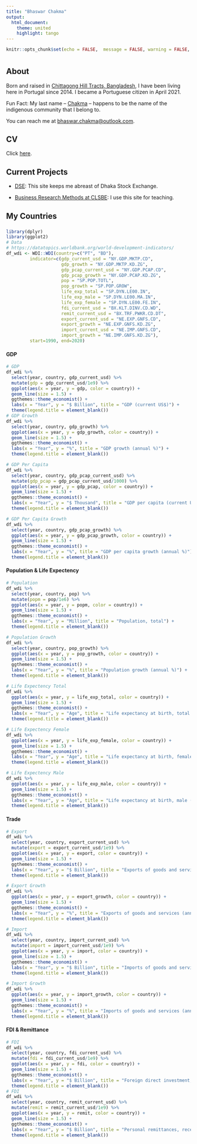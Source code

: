 ```yaml
---
title: "Bhaswar Chakma"
output:
  html_document:
    theme: united
    highlight: tango
---
```


```r
knitr::opts_chunk$set(echo = FALSE,  message = FALSE, warning = FALSE, fig.width = 10)
```
<script>
   $(document).ready(function() {
     $head = $('#header');
     $head.prepend('<img src=\"pic.jpg\" style=\"float: right;width: 100px;\"/>')
   });
</script>

# {.tabset}

## About

Born and raised in [Chittagong Hill Tracts, Bangladesh](https://en.wikipedia.org/wiki/Chittagong_Hill_Tracts), I have been living here in Portugal since 2014. I became a Portuguese citizen in April 2021.
 
Fun Fact: My last name -- [Chakma](https://en.wikipedia.org/wiki/Chakma_people) -- happens to be the name of the indigenous  community that I belong to.

You can reach me at <bhaswar.chakma@outlook.com>.



## CV

Click [here](https://www.dropbox.com/s/d58j65cxk4d9u22/CV-Bhaswar-Chakma.pdf?dl=0).

## Current Projects

- [DSE](https://bhaswar-chakma.github.io/dse/): This site keeps me abreast of Dhaka Stock Exchange.

- [Business Research Methods at CLSBE](https://brmlab2021.netlify.app): I use this site for teaching.


## My Countries

### {.tabset}

```r
library(dplyr)
library(ggplot2)
# Data
# https://datatopics.worldbank.org/world-development-indicators/
df_wdi <- WDI::WDI(country=c("PT", "BD"),
         indicator=c(gdp_current_usd = "NY.GDP.MKTP.CD",
                     gdp_growth = "NY.GDP.MKTP.KD.ZG",
                     gdp_pcap_current_usd = "NY.GDP.PCAP.CD",
                     gdp_pcap_growth = "NY.GDP.PCAP.KD.ZG",
                     pop = "SP.POP.TOTL",
                     pop_growth = "SP.POP.GROW",
                     life_exp_total = "SP.DYN.LE00.IN",
                     life_exp_male = "SP.DYN.LE00.MA.IN",
                     life_exp_female = "SP.DYN.LE00.FE.IN",
                     fdi_current_usd = "BX.KLT.DINV.CD.WD",
                     remit_current_usd = "BX.TRF.PWKR.CD.DT",
                     export_current_usd = "NE.EXP.GNFS.CD",
                     export_growth = "NE.EXP.GNFS.KD.ZG",
                     import_current_usd = "NE.IMP.GNFS.CD",
                     import_growth = "NE.IMP.GNFS.KD.ZG"),
         start=1990, end=2020)
```

#### GDP
```r

# GDP
df_wdi %>% 
  select(year, country, gdp_current_usd) %>% 
  mutate(gdp = gdp_current_usd/1e9) %>%
  ggplot(aes(x = year, y = gdp, color = country)) +
  geom_line(size = 1.5) +
  ggthemes::theme_economist() +
  labs(x = "Year", y = "$ Billion", title = "GDP (current US$)") +
  theme(legend.title = element_blank())
# GDP Growth
df_wdi %>% 
  select(year, country, gdp_growth) %>% 
  ggplot(aes(x = year, y = gdp_growth, color = country)) +
  geom_line(size = 1.5) +
  ggthemes::theme_economist() +
  labs(x = "Year", y = "%", title = "GDP growth (annual %)") +
  theme(legend.title = element_blank())

# GDP Per Capita 
df_wdi %>% 
  select(year, country, gdp_pcap_current_usd) %>% 
  mutate(gdp_pcap = gdp_pcap_current_usd/1000) %>%
  ggplot(aes(x = year, y = gdp_pcap, color = country)) +
  geom_line(size = 1.5) +
  ggthemes::theme_economist() +
  labs(x = "Year", y = "$ Thousand", title = "GDP per capita (current US$)") +
  theme(legend.title = element_blank())

# GDP Per Capita Growth
df_wdi %>% 
  select(year, country, gdp_pcap_growth) %>% 
  ggplot(aes(x = year, y = gdp_pcap_growth, color = country)) +
  geom_line(size = 1.5) +
  ggthemes::theme_economist() +
  labs(x = "Year", y = "%", title = "GDP per capita growth (annual %)") +
  theme(legend.title = element_blank())

```

#### Population & Life Expectency
```r
# Population
df_wdi %>% 
  select(year, country, pop) %>% 
  mutate(popm = pop/1e6) %>%
  ggplot(aes(x = year, y = popm, color = country)) +
  geom_line(size = 1.5) +
  ggthemes::theme_economist() +
  labs(x = "Year", y = "Million", title = "Population, total") +
  theme(legend.title = element_blank())

# Population Growth
df_wdi %>% 
  select(year, country, pop_growth) %>% 
  ggplot(aes(x = year, y = pop_growth, color = country)) +
  geom_line(size = 1.5) +
  ggthemes::theme_economist() +
  labs(x = "Year", y = "%", title = "Population growth (annual %)") +
  theme(legend.title = element_blank())

# Life Expectency Total
df_wdi %>% 
  ggplot(aes(x = year, y = life_exp_total, color = country)) +
  geom_line(size = 1.5) +
  ggthemes::theme_economist() +
  labs(x = "Year", y = "Age", title = "Life expectancy at birth, total (years)") +
  theme(legend.title = element_blank())

# Life Expectency Female
df_wdi %>% 
  ggplot(aes(x = year, y = life_exp_female, color = country)) +
  geom_line(size = 1.5) +
  ggthemes::theme_economist() +
  labs(x = "Year", y = "Age", title = "Life expectancy at birth, female (years)") +
  theme(legend.title = element_blank())

# Life Expectency Male
df_wdi %>% 
  ggplot(aes(x = year, y = life_exp_male, color = country)) +
  geom_line(size = 1.5) +
  ggthemes::theme_economist() +
  labs(x = "Year", y = "Age", title = "Life expectancy at birth, male (years)") +
  theme(legend.title = element_blank())
```

#### Trade

```r
# Export 
df_wdi %>% 
  select(year, country, export_current_usd) %>% 
  mutate(export = export_current_usd/1e9) %>%
  ggplot(aes(x = year, y = export, color = country)) +
  geom_line(size = 1.5) +
  ggthemes::theme_economist() +
  labs(x = "Year", y = "$ Billion", title = "Exports of goods and services (current US$)") +
  theme(legend.title = element_blank())

# Export Growth
df_wdi %>% 
  ggplot(aes(x = year, y = export_growth, color = country)) +
  geom_line(size = 1.5) +
  ggthemes::theme_economist() +
  labs(x = "Year", y = "%", title = "Exports of goods and services (annual % growth)") +
  theme(legend.title = element_blank())

# Import 
df_wdi %>% 
  select(year, country, import_current_usd) %>% 
  mutate(import = import_current_usd/1e9) %>%
  ggplot(aes(x = year, y = import, color = country)) +
  geom_line(size = 1.5) +
  ggthemes::theme_economist() +
  labs(x = "Year", y = "$ Billion", title = "Imports of goods and services (current US$)") +
  theme(legend.title = element_blank())

# Import Growth
df_wdi %>% 
  ggplot(aes(x = year, y = import_growth, color = country)) +
  geom_line(size = 1.5) +
  ggthemes::theme_economist() +
  labs(x = "Year", y = "%", title = "Imports of goods and services (annual % growth)") +
  theme(legend.title = element_blank())

```



#### FDI & Remittance
```r
# FDI
df_wdi %>% 
  select(year, country, fdi_current_usd) %>% 
  mutate(fdi = fdi_current_usd/1e9) %>%
  ggplot(aes(x = year, y = fdi, color = country)) +
  geom_line(size = 1.5) +
  ggthemes::theme_economist() +
  labs(x = "Year", y = "$ Billion", title = "Foreign direct investment, net inflows (BoP, current US$)") +
  theme(legend.title = element_blank())
# FDI
df_wdi %>% 
  select(year, country, remit_current_usd) %>% 
  mutate(remit = remit_current_usd/1e9) %>%
  ggplot(aes(x = year, y = remit, color = country)) +
  geom_line(size = 1.5) +
  ggthemes::theme_economist() +
  labs(x = "Year", y = "$ Billion", title = "Personal remittances, received (current US$)") +
  theme(legend.title = element_blank())
```

